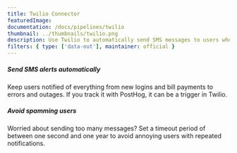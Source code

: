 ```yaml
---
title: Twilio Connector
featuredImage:
documentation: /docs/pipelines/twilio
thumbnail: ../thumbnails/twilio.png
description: Use Twilio to automatically send SMS messages to users whenever an event or action is detected in PostHog.
filters: { type: ['data-out'], maintainer: official }
---
```


<Section
    divider={false}
    title="Use Twilio to automatically send SMS messages to users whenever an event or action is detected in PostHog."
    size="full"
    cols={2}
>
    <div>
        <h5>Send SMS alerts automatically</h5>
        <p>
            Keep users notified of everything from new logins and bill payments to errors and outages. If you track it
            with PostHog, it can be a trigger in Twilio.
        </p>
    </div>
    <div>
        <h5>Avoid spamming users</h5>
        <p>
            Worried about sending too many messages? Set a timeout period of between one second and one year to avoid
            annoying users with repeated notifications.
        </p>
    </div>
</Section>

<TutorialsSlider topic="twilio" />

<Documentation />

